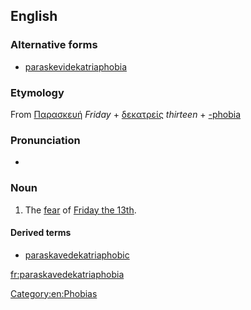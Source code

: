{{wikipedia|Friday the 13th}}
==English==

===Alternative forms===
* [[paraskevidekatriaphobia]]

===Etymology===
From {{etyl|grc|en}} [[Παρασκευή]] ''Friday'' + [[δεκατρείς]] ''thirteen'' + [[-phobia]]

===Pronunciation===
* {{rhymes|əʊbiə}}

===Noun===
{{en-noun|paraskavedekatriaphobia|-}}

# {{rare}} The [[fear]] of [[w:Friday the 13th|Friday the 13th]].

====Derived terms====
* [[paraskavedekatriaphobic]]

[[Category:en:Phobias]]

[[fr:paraskavedekatriaphobia]]